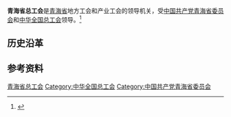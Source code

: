 {{Infobox PRCG
|机构名称 = 青海省总工会
|color    = #014099
|标志1    =
|届数     =
|任期始   = 
|任期终   =
|职位1    = 主席
|人员1    = 
|职位2    = 副主席
|人员2    =
|人数2    = 
|职位3    =
|人员3    =
|组织法规 =
|上级机构 = [[中华全国总工会|中华全国总工会]]
|机构类型 = [[人民团体|人民团体]]
|行政级别 = 正地厅级
|中共上级 = [[中国共产党青海省委员会|中国共产党青海省委员会]]
|中共本级 = 中国共产党青海省总工会党组
|场所1    = 
|地址1    = 
|邮编1    = 
|电话1    =
|时期1    =
|机构1    =
|官网1    = 
}}
'''青海省总工会'''是[[青海省|青海省]]地方工会和产业工会的领导机关，受[[中国共产党青海省委员会|中国共产党青海省委员会]]和[[中华全国总工会|中华全国总工会]]领导。<ref>{{Cite journal|url=https://kns.cnki.net/KCMS/detail/detail.aspx?dbcode=CCND&dbname=CCNDLAST2020&filename=QHRB202006080110&uid=WEEvREcwSlJHSldSdmVqM1BLUWdMQ2w3cnBKUWw5ZGNGcjZnME1tMTlLYz0=$9A4hF_YAuvQ5obgVAqNKPCYcEjKensW4IQMovwHtwkF4VYPoHbKxJw!!&v=MjIxODF4ZEVlTU9VS3JpZlplWnZIaXZsVUwzTElWNGROQ1haYkxHNEhOSE1xWTlOWk9vT0RCTkt1aGRobmo5OFRuanFx|title=波澜壮阔七十载  扬帆逐梦新时代——庆祝青海省总工会成立七十周年|author=[[马吉孝|马吉孝]]|year=2020|issue=|issn=|journal=青海日报|doi=10.28625/n.cnki.nqhrb.2020.003068}}</ref>

== 历史沿革 ==

== 参考资料 ==
{{reflist}}

{{中华人民共和国各省级行政区|总工会}}

[[Category:青海省总工会|]]
[[Category:中华全国总工会|Category:中华全国总工会]]
[[Category:中国共产党青海省委员会|Category:中国共产党青海省委员会]]